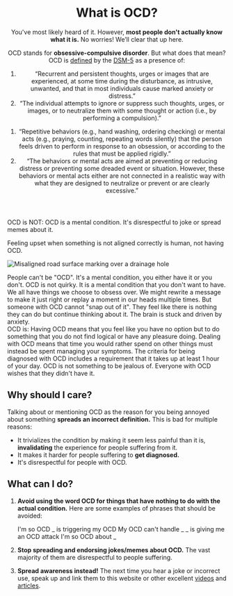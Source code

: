 <Meta
  title="What is OCD? - Neurodiversity Wiki"
  description="OCD stands for obsessive-compulsive disorder. Learn about what it means to have OCD. Written by people with OCD!"
  social="/social/ocd.jpg"
/>

<Header>

# What is OCD?

You've most likely heard of it. However, **most people don't actually know what it is.** No worries! We’ll clear that up here.

OCD stands for **obsessive-compulsive disorder**. But what does that mean? OCD is [defined](https://www.ncbi.nlm.nih.gov/books/NBK519704/table/ch3.t13) by the [DSM-5](https://en.wikipedia.org/wiki/DSM-5) as a presence of:

<Definition>
<DefinitionItem summary="Obsessions">

1. “Recurrent and persistent thoughts, urges or images that are experienced, at some time during the disturbance, as intrusive, unwanted, and that in most individuals cause marked anxiety or distress.”
2. “The individual attempts to ignore or suppress such thoughts, urges, or images, or to neutralize them with some thought or action (i.e., by performing a compulsion).”

</DefinitionItem>
<DefinitionItem summary="Compulsions">

1. “Repetitive behaviors (e.g., hand washing, ordering checking) or mental acts (e.g., praying, counting, repeating words silently) that the person feels driven to perform in response to an obsession, or according to the rules that must be applied rigidly.”
2. “The behaviors or mental acts are aimed at preventing or reducing distress or preventing some dreaded event or situation. However, these behaviors or mental acts either are not connected in a realistic way with what they are designed to neutralize or prevent or are clearly excessive.”

</DefinitionItem>
</Definition>

</Header>

<Box>
<div>
<IconHeading url="/icons/cross.svg" alt="Cross icon">OCD is NOT:</IconHeading>

<Definition>
<DefinitionItem summary="Something to joke about">
OCD is a mental condition. It's disrespectful to joke or spread memes about
it.
</DefinitionItem>
<DefinitionItem summary="Being upset at asymmetrical things">

Feeling upset when something is not aligned correctly is human, not having
OCD.

![Misaligned road surface marking over a drainage hole](/examples/asymetry.jpg)

</DefinitionItem>
<DefinitionItem summary="A personality type">
People can't be "OCD". It's a mental condition, you either have it or you
don't.
</DefinitionItem>
<DefinitionItem summary="Quirky">
OCD is not quirky. It is a mental condition that you don't want to have.
</DefinitionItem>
<DefinitionItem summary="A choice">
We all have things we choose to obsess over. We might rewrite a message to
make it just right or replay a moment in our heads multiple times. But
someone with OCD cannot "snap out of it". They feel like there is
nothing they can do but continue thinking about it. The brain is stuck and
driven by anxiety.
</DefinitionItem>
</Definition>
</div>

<div>
<IconHeading url="/icons/check.svg" alt="Check icon">OCD is:</IconHeading>

<Definition>
<DefinitionItem summary="Taxing">Having OCD means that you feel like you have no option but to do something that you do not find logical or have any pleasure doing.</DefinitionItem>
<DefinitionItem summary="Time-consuming">Dealing with OCD means that time you would rather spend on other things must instead be spent managing your symptoms. The criteria for being diagnosed with OCD includes a requirement that it takes up at least 1 hour of your day.</DefinitionItem>
<DefinitionItem summary="Unwanted">OCD is not something to be jealous of. Everyone with OCD wishes that they didn't have it.</DefinitionItem>
</Definition>
</div>

</Box>

<Section>

## Why should I care?

Talking about or mentioning OCD as the reason for you being annoyed about something **spreads an incorrect definition.** This is bad for multiple reasons:

- It trivializes the condition by making it seem less painful than it is, **invalidating** the experience for people suffering from it.
- It makes it harder for people suffering to **get diagnosed.**
- It's disrespectful for people with OCD.

</Section>

<Section>

## What can I do?

1.  **Avoid using the word OCD for things that have nothing to do with the actual condition.** Here are some examples of phrases that should be avoided:

    <QuoteList>
      <Quote>I'm so OCD</Quote>
      <Quote>_ is triggering my OCD</Quote>
      <Quote>My OCD can't handle _</Quote>
      <Quote>_ is giving me an OCD attack</Quote>
      <Quote>I'm so OCD about _</Quote>
    </QuoteList>

2.  **Stop spreading and endorsing jokes/memes about OCD.** The vast majority of them are disrespectful to people suffering.
3.  **Spread awareness instead!** The next time you hear a joke or incorrect use, speak up and link them to this website or other excellent [videos](https://www.youtube.com/watch?v=EXx20g2Poe8) and [articles](https://iocdf.org/blog/2013/03/01/5-things-ocd-is-not/).

</Section>
